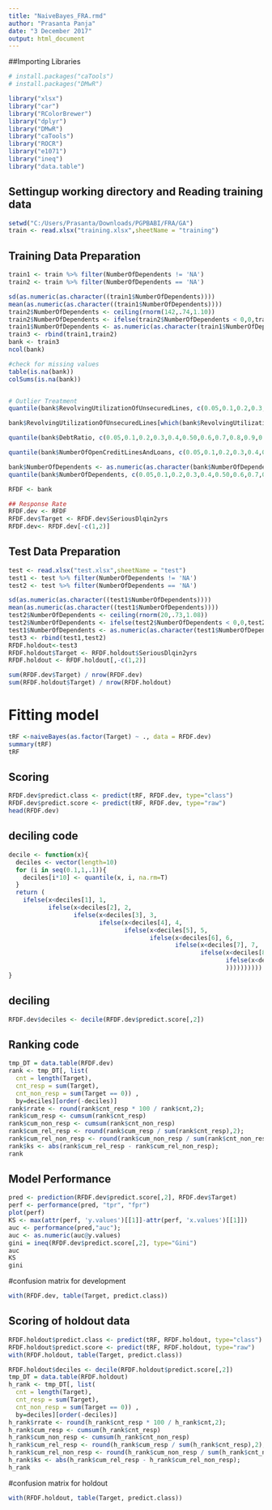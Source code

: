 ---
title: "NaiveBayes_FRA.rmd"
author: "Prasanta Panja"
date: "3 December 2017"
output: html_document
---

##Importing Libraries

```{r setup, include=FALSE}
# install.packages("caTools")
# install.packages("DMwR")

library("xlsx")
library("car")
library("RColorBrewer")
library("dplyr")
library("DMwR")
library("caTools")
library("ROCR")
library("e1071")
library("ineq")
library("data.table")
```

## Settingup working directory and Reading training data

```{r}
setwd("C:/Users/Prasanta/Downloads/PGPBABI/FRA/GA")
train <- read.xlsx("training.xlsx",sheetName = "training")
```

## Training Data Preparation

```{r}
train1 <- train %>% filter(NumberOfDependents != 'NA')
train2 <- train %>% filter(NumberOfDependents == 'NA')

sd(as.numeric(as.character((train1$NumberOfDependents))))
mean(as.numeric(as.character((train1$NumberOfDependents))))
train2$NumberOfDependents <- ceiling(rnorm(142,.74,1.10))
train2$NumberOfDependents <- ifelse(train2$NumberOfDependents < 0,0,train2$NumberOfDependents)
train1$NumberOfDependents <- as.numeric(as.character(train1$NumberOfDependents))
train3 <- rbind(train1,train2)
bank <- train3
ncol(bank)

#check for missing values
table(is.na(bank))
colSums(is.na(bank))


# Outlier Treatment
quantile(bank$RevolvingUtilizationOfUnsecuredLines, c(0.05,0.1,0.2,0.3,0.4,0.50,0.6,0.7,0.8,0.9,0.95,0.99,1))

bank$RevolvingUtilizationOfUnsecuredLines[which(bank$RevolvingUtilizationOfUnsecuredLines>=1)]<- 0.897

quantile(bank$DebtRatio, c(0.05,0.1,0.2,0.3,0.4,0.50,0.6,0.7,0.8,0.9,0.95,0.99,1))

quantile(bank$NumberOfOpenCreditLinesAndLoans, c(0.05,0.1,0.2,0.3,0.4,0.50,0.6,0.7,0.8,0.9,0.95,0.99,1))

bank$NumberOfDependents <- as.numeric(as.character(bank$NumberOfDependents))
quantile(bank$NumberOfDependents, c(0.05,0.1,0.2,0.3,0.4,0.50,0.6,0.7,0.8,0.9,0.95,0.99,1))

RFDF <- bank

## Response Rate
RFDF.dev <- RFDF
RFDF.dev$Target <- RFDF.dev$SeriousDlqin2yrs
RFDF.dev<- RFDF.dev[-c(1,2)]
```


## Test Data Preparation

```{r}
test <- read.xlsx("test.xlsx",sheetName = "test")
test1 <- test %>% filter(NumberOfDependents != 'NA')
test2 <- test %>% filter(NumberOfDependents == 'NA')

sd(as.numeric(as.character((test1$NumberOfDependents))))
mean(as.numeric(as.character((test1$NumberOfDependents))))
test2$NumberOfDependents <- ceiling(rnorm(20,.73,1.08))
test2$NumberOfDependents <- ifelse(test2$NumberOfDependents < 0,0,test2$NumberOfDependents)
test1$NumberOfDependents <- as.numeric(as.character(test1$NumberOfDependents))
test3 <- rbind(test1,test2)
RFDF.holdout<-test3
RFDF.holdout$Target <- RFDF.holdout$SeriousDlqin2yrs
RFDF.holdout <- RFDF.holdout[,-c(1,2)]

sum(RFDF.dev$Target) / nrow(RFDF.dev)
sum(RFDF.holdout$Target) / nrow(RFDF.holdout)
```

# Fitting model
```{r}
tRF <-naiveBayes(as.factor(Target) ~ ., data = RFDF.dev)
summary(tRF)
tRF
```
## Scoring
```{r}
RFDF.dev$predict.class <- predict(tRF, RFDF.dev, type="class")
RFDF.dev$predict.score <- predict(tRF, RFDF.dev, type="raw")
head(RFDF.dev)
```

## deciling code
```{r}
decile <- function(x){
  deciles <- vector(length=10)
  for (i in seq(0.1,1,.1)){
    deciles[i*10] <- quantile(x, i, na.rm=T)
  }
  return (
    ifelse(x<deciles[1], 1,
           ifelse(x<deciles[2], 2,
                  ifelse(x<deciles[3], 3,
                         ifelse(x<deciles[4], 4,
                                ifelse(x<deciles[5], 5,
                                       ifelse(x<deciles[6], 6,
                                              ifelse(x<deciles[7], 7,
                                                     ifelse(x<deciles[8], 8,
                                                            ifelse(x<deciles[9], 9, 10
                                                            ))))))))))
}
```
## deciling
```{r}
RFDF.dev$deciles <- decile(RFDF.dev$predict.score[,2])
```

## Ranking code
```{r}
tmp_DT = data.table(RFDF.dev)
rank <- tmp_DT[, list(
  cnt = length(Target), 
  cnt_resp = sum(Target), 
  cnt_non_resp = sum(Target == 0)) , 
  by=deciles][order(-deciles)]
rank$rrate <- round(rank$cnt_resp * 100 / rank$cnt,2);
rank$cum_resp <- cumsum(rank$cnt_resp)
rank$cum_non_resp <- cumsum(rank$cnt_non_resp)
rank$cum_rel_resp <- round(rank$cum_resp / sum(rank$cnt_resp),2);
rank$cum_rel_non_resp <- round(rank$cum_non_resp / sum(rank$cnt_non_resp),2);
rank$ks <- abs(rank$cum_rel_resp - rank$cum_rel_non_resp);
rank
```

## Model Performance
```{r}
pred <- prediction(RFDF.dev$predict.score[,2], RFDF.dev$Target)
perf <- performance(pred, "tpr", "fpr")
plot(perf)
KS <- max(attr(perf, 'y.values')[[1]]-attr(perf, 'x.values')[[1]])
auc <- performance(pred,"auc"); 
auc <- as.numeric(auc@y.values)
gini = ineq(RFDF.dev$predict.score[,2], type="Gini")
auc
KS
gini
```
#confusion matrix for development
```{r}
with(RFDF.dev, table(Target, predict.class))
```

## Scoring of holdout data
```{r}
RFDF.holdout$predict.class <- predict(tRF, RFDF.holdout, type="class")
RFDF.holdout$predict.score <- predict(tRF, RFDF.holdout, type="raw")
with(RFDF.holdout, table(Target, predict.class))

RFDF.holdout$deciles <- decile(RFDF.holdout$predict.score[,2])
tmp_DT = data.table(RFDF.holdout)
h_rank <- tmp_DT[, list(
  cnt = length(Target), 
  cnt_resp = sum(Target), 
  cnt_non_resp = sum(Target == 0)) , 
  by=deciles][order(-deciles)]
h_rank$rrate <- round(h_rank$cnt_resp * 100 / h_rank$cnt,2);
h_rank$cum_resp <- cumsum(h_rank$cnt_resp)
h_rank$cum_non_resp <- cumsum(h_rank$cnt_non_resp)
h_rank$cum_rel_resp <- round(h_rank$cum_resp / sum(h_rank$cnt_resp),2);
h_rank$cum_rel_non_resp <- round(h_rank$cum_non_resp / sum(h_rank$cnt_non_resp),2);
h_rank$ks <- abs(h_rank$cum_rel_resp - h_rank$cum_rel_non_resp);
h_rank
```
#confusion matrix for holdout
```{r}
with(RFDF.holdout, table(Target, predict.class))
```
